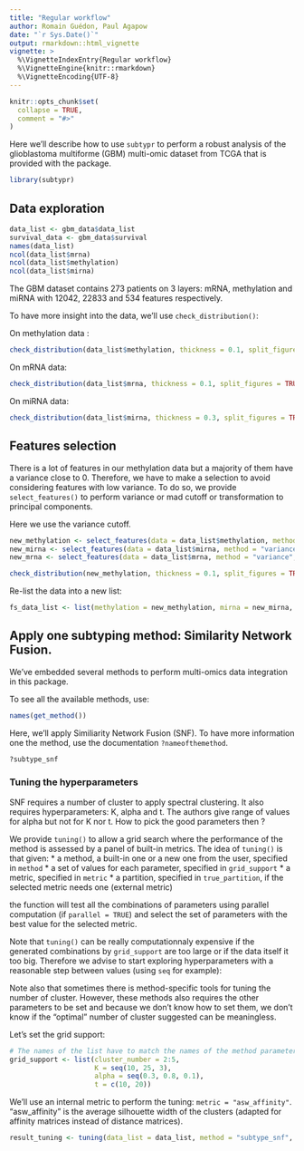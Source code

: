 ```yaml
---
title: "Regular workflow"
author: Romain Guédon, Paul Agapow
date: "`r Sys.Date()`"
output: rmarkdown::html_vignette
vignette: >
  %\VignetteIndexEntry{Regular workflow}
  %\VignetteEngine{knitr::rmarkdown}
  %\VignetteEncoding{UTF-8}
---
```


```r
knitr::opts_chunk$set(
  collapse = TRUE,
  comment = "#>"
)
```


Here we'll describe how to use `subtypr` to perform a robust analysis of the 
glioblastoma multiforme (GBM) multi-omic dataset from TCGA that is provided with
the package.

```r
library(subtypr)
```

## Data exploration

```r
data_list <- gbm_data$data_list
survival_data <- gbm_data$survival
names(data_list)
ncol(data_list$mrna)
ncol(data_list$methylation)
ncol(data_list$mirna)
```


The GBM dataset contains 273 patients on 3 layers: mRNA, methylation and miRNA with 
12042, 22833 and 534 features respectively.

To have more insight into the data, we'll use `check_distribution()`:

On methylation data :

```r
check_distribution(data_list$methylation, thickness = 0.1, split_figures = TRUE)
```

On mRNA data:

```r
check_distribution(data_list$mrna, thickness = 0.1, split_figures = TRUE)
```

On miRNA data:

```r
check_distribution(data_list$mirna, thickness = 0.3, split_figures = TRUE)
```

## Features selection

There is a lot of features in our methylation data but a majority of them have a variance close to 0. Therefore, we have to 
make a selection to avoid considering features with low variance. To do so, we provide `select_features()` to perform variance or mad cutoff or transformation to principal components.

Here we use the variance cutoff. 

```r
new_methylation <- select_features(data = data_list$methylation, method = "variance", cutoff = 0.05)
new_mirna <- select_features(data = data_list$mirna, method = "variance", cutoff = 0.04)
new_mrna <- select_features(data = data_list$mrna, method = "variance", cutoff = 0.5)
```

```r
check_distribution(new_methylation, thickness = 0.1, split_figures = TRUE)
```

Re-list the data into a new list:

```r
fs_data_list <- list(methylation = new_methylation, mirna = new_mirna, mrna = new_mrna)
```

## Apply one subtyping method: Similarity Network Fusion.

We've embedded several methods to perform multi-omics data integration in this package.

To see all the available methods, use:

```r
names(get_method())
```
Here, we'll apply Similiarity Network Fusion (SNF). To have more information one the method, use the documentation `?nameofthemethod`.

```r
?subtype_snf
```

### Tuning the hyperparameters

SNF requires a number of cluster to apply spectral clustering. It also requires hyperparameters: K, alpha and t. The authors give range of values for alpha but not for K nor t. How to pick the good parameters then ?

We provide `tuning()` to allow a grid search where the performance of the method is assessed by a panel of built-in
metrics.
The idea of `tuning()` is that given:
 * a method, a built-in one or a new one from the user, specified in `method`
 * a set of values for each parameter, specified in `grid_support`
 * a metric, specified in `metric`
 * a partition, specified in `true_partition`, if the selected metric needs one (external metric)

the function will test all the combinations of parameters using parallel computation (if `parallel = TRUE`) and
select the set of parameters with the best value for the selected metric.

Note that `tuning()` can be really computationnaly expensive if the generated combinations by `grid_support` are too large
or if the data itself it too big. Therefore we advise to start exploring hyperparameters with a reasonable step between values (using `seq` for example):

Note also that sometimes there is method-specific tools for tuning the number of cluster. However, these methods also requires the other parameters to be set and because we don't know how to set them, we don't know if the "optimal" number of
cluster suggested can be meaningless. 

Let's set the grid support:

```r
# The names of the list have to match the names of the method parameters.
grid_support <- list(cluster_number = 2:5, 
                     K = seq(10, 25, 3), 
                     alpha = seq(0.3, 0.8, 0.1),
                     t = c(10, 20))
```

We'll use an internal metric to perform the tuning: `metric = "asw_affinity"`. "asw_affinity" is the average silhouette width of the clusters (adapted for affinity matrices instead of distance matrices).

```r
result_tuning <- tuning(data_list = data_list, method = "subtype_snf", grid_support = grid_support, metric = "asw_affinity", true_partition = NULL, parallel = T, ncores = 7, plot = T)
```



